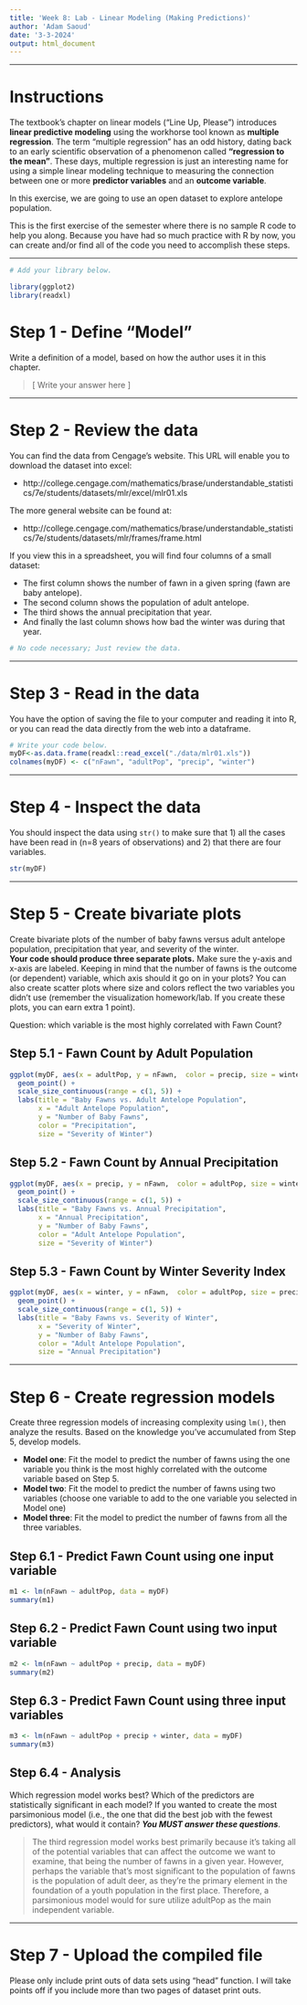 ```yaml
---
title: 'Week 8: Lab - Linear Modeling (Making Predictions)'
author: 'Adam Saoud'
date: '3-3-2024'
output: html_document
---
```


---

# Instructions
The textbook’s chapter on linear models (“Line Up, Please”) introduces 
**linear predictive modeling** using the workhorse tool known as 
**multiple regression**. The term “multiple regression” has an odd history, 
dating back to an early scientific observation of a phenomenon called 
**“regression to the mean”**. These days, multiple regression is just an 
interesting name for using a simple linear modeling technique to measuring the 
connection between one or more **predictor variables** and an **outcome variable**. 

In this exercise, we are going to use an open dataset to explore antelope population.

This is the first exercise of the semester where there is no sample R code to 
help you along. Because you have had so much practice with R by now, you can 
create and/or find all of the code you need to accomplish these steps.

---

```r
# Add your library below.

library(ggplot2)
library(readxl)

```


# Step 1 - Define "Model"
Write a definition of a model, based on how the author uses it in this chapter.

> [ Write your answer here ]


---


# Step 2 - Review the data 
You can find the data from Cengage's website. 
This URL will enable you to download the dataset into excel: 

* http://college.cengage.com/mathematics/brase/understandable_statistics/7e/students/datasets/mlr/excel/mlr01.xls

The more general website can be found at:

* http://college.cengage.com/mathematics/brase/understandable_statistics/7e/students/datasets/mlr/frames/frame.html

If you view this in a spreadsheet, you will find four columns of a small dataset:

* The first column shows the number of fawn in a given spring (fawn are baby antelope). 
* The second column shows the population of adult antelope.
* The third shows the annual precipitation that year. 
* And finally the last column shows how bad the winter was during that year.

```r
# No code necessary; Just review the data.
```

---


# Step 3 - Read in the data
You have the option of saving the file to your computer and reading it into R, 
or you can read the data directly from the web into a dataframe.

```r
# Write your code below.
myDF<-as.data.frame(readxl::read_excel("./data/mlr01.xls"))
colnames(myDF) <- c("nFawn", "adultPop", "precip", "winter")

```


---


# Step 4 - Inspect the data
You should inspect the data using `str()` to make sure that 1) all the cases have
been read in (n=8 years of observations) and 2) that there are four variables.

```r
str(myDF)
```


---


# Step 5 - Create bivariate plots
Create bivariate plots of the number of baby fawns versus adult antelope population,
precipitation that year, and severity of the winter.  
**Your code should produce three separate plots.** Make sure the y-axis and x-axis are labeled. 
Keeping in mind that the number of fawns is the outcome (or dependent) variable, 
which axis should it go on in your plots? You can also create scatter plots where 
size and colors reflect the two variables you didn't use 
(remember the visualization homework/lab. If you create these plots, you can earn extra 1 point).

Question: which variable is the most highly correlated with Fawn Count?

## Step 5.1 - Fawn Count by Adult Population
```r
ggplot(myDF, aes(x = adultPop, y = nFawn,  color = precip, size = winter)) +
  geom_point() +
  scale_size_continuous(range = c(1, 5)) +
  labs(title = "Baby Fawns vs. Adult Antelope Population",
       x = "Adult Antelope Population",
       y = "Number of Baby Fawns",
       color = "Precipitation",
       size = "Severity of Winter")
```

## Step 5.2 - Fawn Count by Annual Precipitation
```r
ggplot(myDF, aes(x = precip, y = nFawn,  color = adultPop, size = winter)) +
  geom_point() +
  scale_size_continuous(range = c(1, 5)) +
  labs(title = "Baby Fawns vs. Annual Precipitation",
       x = "Annual Precipitation",
       y = "Number of Baby Fawns",
       color = "Adult Antelope Population",
       size = "Severity of Winter")

```

## Step 5.3 - Fawn Count by Winter Severity Index
```r
ggplot(myDF, aes(x = winter, y = nFawn,  color = adultPop, size = precip)) +
  geom_point() +
  scale_size_continuous(range = c(1, 5)) +
  labs(title = "Baby Fawns vs. Severity of Winter",
       x = "Severity of Winter",
       y = "Number of Baby Fawns",
       color = "Adult Antelope Population",
       size = "Annual Precipitation")

```


---


# Step 6 - Create regression models 
Create three regression models of increasing complexity using `lm()`, then
analyze the results. Based on the knowledge you've accumulated from Step 5, develop models.

* **Model one**: Fit the model to predict the number of fawns using the one variable you think is the most highly correlated with the outcome variable based on Step 5.
* **Model two**: Fit the model to predict the number of fawns using two variables (choose one variable to add to the one variable you selected in Model one)
* **Model three**: Fit the model to predict the number of fawns from all the three variables.  

## Step 6.1 - Predict Fawn Count using one input variable
```r
m1 <- lm(nFawn ~ adultPop, data = myDF)
summary(m1)
```

## Step 6.2 - Predict Fawn Count using two input variable
```r
m2 <- lm(nFawn ~ adultPop + precip, data = myDF)
summary(m2)
```

## Step 6.3 - Predict Fawn Count using three input variables
```r
m3 <- lm(nFawn ~ adultPop + precip + winter, data = myDF)
summary(m3)
```

## Step 6.4 - Analysis
Which regression model works best? 
Which of the predictors are statistically significant in each model? 
If you wanted to create the most parsimonious model 
(i.e., the one that did the best job with the fewest predictors), 
what would it contain? ***You MUST answer these questions***.

> The third regression model works best primarily because it's taking all of the potential variables that can affect the outcome we want to examine, that being the number of fawns in a given year. However, perhaps the variable that's most significant to the population of fawns is the population of adult deer, as they're the primary element in the foundation of a youth population in the first place. Therefore, a parsimonious model would for sure utilize adultPop as the main independent variable.


---


# Step 7 - Upload the compiled file
Please only include print outs of data sets using "head" function. 
I will take points off if you include more than two pages of dataset print outs.